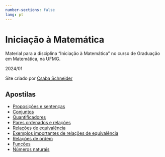 ```yaml
---
number-sections: false
lang: pt
---
```


# Iniciação à Matemática {.unnumbered}

Material para a disciplina "Iniciação à Matemática" no curso de Graduação em Matemática, na UFMG. 

2024/01


Site criado por [Csaba Schneider](https://schcs.github.io/WP/)

## Apostilas

- [Proposições e sentenças](prop.qmd)
- [Conjuntos](conjuntos.qmd)
- [Quantificadores](quant.qmd)
- [Pares ordenados e relações](relations.qmd)
- [Relações de equivalência](equivalence.qmd)
- [Exemplos importantes de relações de equivalência](equivalence_examples.qmd)
- [Relações de ordem](order.qmd)
- [Funções](functions.qmd)
- [Números naturais](naturais.qmd)
